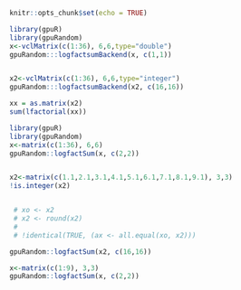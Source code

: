 <!--
%\VignetteEngine{knitr::knitr}
%\VignetteIndexEntry{logfactSum}
-->

```r
knitr::opts_chunk$set(echo = TRUE)
```


```r
library(gpuR)
library(gpuRandom)
x<-vclMatrix(c(1:36), 6,6,type="double")
gpuRandom:::logfactsumBackend(x, c(1,1))


x2<-vclMatrix(c(1:36), 6,6,type="integer")
gpuRandom:::logfactsumBackend(x2, c(16,16))

xx = as.matrix(x2)
sum(lfactorial(xx))
```


```r
library(gpuR)
library(gpuRandom)
x<-matrix(c(1:36), 6,6)
gpuRandom::logfactSum(x, c(2,2))


x2<-matrix(c(1.1,2.1,3.1,4.1,5.1,6.1,7.1,8.1,9.1), 3,3)
!is.integer(x2)


 # xo <- x2
 # x2 <- round(x2)
 # 
 # !identical(TRUE, (ax <- all.equal(xo, x2)))

gpuRandom::logfactSum(x2, c(16,16))

x<-matrix(c(1:9), 3,3)
gpuRandom::logfactSum(x, c(2,2))
```




